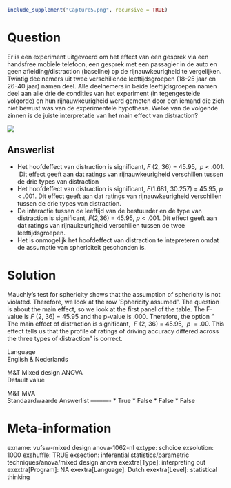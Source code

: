 ```r
include_supplement("Capture5.png", recursive = TRUE)
```

Question
========
Er is een experiment uitgevoerd om het effect van een gesprek via een
handsfree mobiele telefoon, een gesprek met een passagier in de auto en
geen afleiding/distraction (baseline) op de rijnauwkeurigheid te
vergelijken. Twintig deelnemers uit twee verschillende leeftijdsgroepen
(18-25 jaar en 26-40 jaar) namen deel. Alle deelnemers in beide
leeftijdsgroepen namen deel aan alle drie de condities van het
experiment (in tegengestelde volgorde) en hun rijnauwkeurigheid werd
gemeten door een iemand die zich niet bewust was van de experimentele
hypothese. Welke van de volgende zinnen is de juiste interpretatie van
het main effect van distraction?  
  
  
![](Capture5.png)

Answerlist
----------
* Het hoofdeffect van distraction is significant, *F* (2, 36) = 45.95,  *p
  &lt;* .001.  Dit effect geeft aan dat ratings van rijnauwkeurigheid
  verschillen tussen de drie types van distraction
* Het hoofdeffect van distraction is significant, *F*(1.681, 30.257) =
  45.95, *p &lt;* .001. Dit effect geeft aan dat ratings van
  rijnauwkeurigheid verschillen tussen de drie types van distraction.
* De interactie tussen de leeftijd van de bestuurder en de type van
  distraction is significant, *F*(2,36) = 45.95, *p* &lt; .001. Dit effect
  geeft aan dat ratings van rijnaukeurigheid verschillen tussen de twee
  leeftijdsgroepen.
* Het is onmogelijk het hoofdeffect van distraction te intepreteren omdat
  de assumptie van sphericiteit geschonden is.

Solution
========





Mauchly's test for sphericity shows that the assumption of sphericity is
not violated. Therefore, we look at the row 'Sphericity assumed". The
question is about the main effect, so we look at the first panel of the
table. The F-value is *F* (2, 36) = 45.95 and the p-value is .000.
Therefore, the option " The main effect of distraction is significant,
 *F* (2, 36) = 45.95,  *p*  = .00. This effect tells us that the profile
of ratings of driving accuracy differed across the three types of
distraction" is correct.





Language  
English & Nederlands

M&T Mixed design ANOVA  
Default value

M&T MVA  
Standaardwaarde
Answerlist
----------
* True
* False
* False
* False

Meta-information
================
exname: vufsw-mixed design anova-1062-nl
extype: schoice
exsolution: 1000
exshuffle: TRUE
exsection: inferential statistics/parametric techniques/anova/mixed design anova
exextra[Type]: interpreting out
exextra[Program]: NA
exextra[Language]: Dutch
exextra[Level]: statistical thinking

